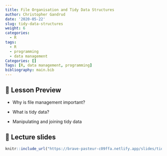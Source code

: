 ```yaml
---
title: File Organisation and Tidy Data Structures
author: Christopher Gandrud
date: '2020-05-22'
slug: tidy-data-structures
weight: 6
categories:
  - R
tags:
  - R
  - programming
  - data management
Categories: []
Tags: [R, data management, programming]
bibliography: main.bib
---
```


## 📝 Lesson Preview

- Why is file management important?

- What is tidy data?

- Manipulating and joining tidy data

## 📣 Lecture slides

```r
knitr::include_url("https://brave-pasteur-c09ffa.netlify.app/slides/tidy-data-structures")
```
